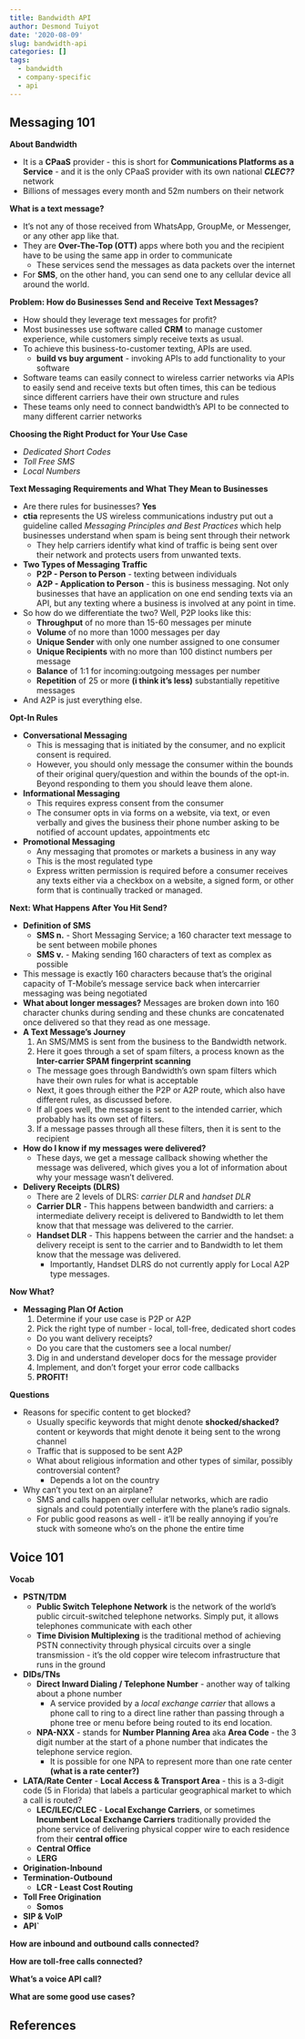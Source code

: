 ```yaml
---
title: Bandwidth API
author: Desmond Tuiyot
date: '2020-08-09'
slug: bandwidth-api
categories: []
tags:
  - bandwidth
  - company-specific
  - api
---
```


## Messaging 101

**About Bandwidth**

* It is a **CPaaS** provider - this is short for **Communications Platforms as a Service** - and it is the only CPaaS provider with its own national ***CLEC??*** network
* Billions of messages every month and 52m numbers on their network

**What is a text message?**

* It's not any of those received from WhatsApp, GroupMe, or Messenger, or any other app like that.
* They are **Over-The-Top (OTT)** apps where both you and the recipient have to be using the same app in order to communicate
  * These services send the messages as data packets over the internet
* For **SMS**, on the other hand, you can send one to any cellular device all around the world. 

**Problem: How do Businesses Send and Receive Text Messages?**

* How should they leverage text messages for profit?
* Most businesses use software called **CRM** to manage customer experience, while customers simply receive texts as usual.
* To achieve this business-to-customer texting, APIs are used. 
  * **build vs buy argument** - invoking APIs to add functionality to your software
* Software teams can easily connect to wireless carrier networks via APIs to easily send and receive texts but often times, this can be tedious since different carriers have their own structure and rules
* These teams only need to connect bandwidth's API to be connected to many different carrier networks

**Choosing the Right Product for Your Use Case**

* *Dedicated Short Codes*
* *Toll Free SMS*
* *Local Numbers*

**Text Messaging Requirements and What They Mean to Businesses**

* Are there rules for businesses? **Yes**
* **ctia** represents the US wireless communications industry put out a guideline called *Messaging Principles and Best Practices* which help businesses understand when spam is being sent through their network
  * They help carriers identify what kind of traffic is being sent over their network and protects users from unwanted texts. 
* **Two Types of Messaging Traffic**
  * **P2P - Person to Person** - texting between individuals
  * **A2P - Application to Person** - this is business messaging. Not only businesses that have an application on one end sending texts via an API, but any texting where a business is involved at any point in time.
* So how do we differentiate the two? Well, P2P looks like this:
  * **Throughput** of no more than 15-60 messages per minute
  * **Volume** of no more than 1000 messages per day
  * **Unique Sender** with only one number assigned to one consumer
  * **Unique Recipients** with no more than 100 distinct numbers per message
  * **Balance** of 1:1 for incoming:outgoing messages per number
  * **Repetition** of 25 or more **(i think it's less)** substantially repetitive messages
* And A2P is just everything else.

**Opt-In Rules**

* **Conversational Messaging**
  * This is messaging that is initiated by the consumer, and no explicit consent is required.
  * However, you should only message the consumer within the bounds of their original query/question and within the bounds of the opt-in. Beyond responding to them you should leave them alone.
* **Informational Messaging**
  * This requires express consent from the consumer
  * The consumer opts in via forms on a website, via text, or even verbally and gives the business their phone number asking to be notified of account updates, appointments etc
* **Promotional Messaging**
  * Any messaging that promotes or markets a business in any way
  * This is the most regulated type
  * Express written permission is required before a consumer receives any texts either via a checkbox on a website, a signed form, or other form that is continually tracked or managed.
  
**Next: What Happens After You Hit Send?**

* **Definition of SMS**
  * **SMS n.** - Short Messaging Service; a 160 character text message to be sent between mobile phones
  * **SMS v.** - Making sending 160 characters of text as complex as possible
* This message is exactly 160 characters because that's the original capacity of T-Mobile's message service back when intercarrier messaging was being negotiated
* **What about longer messages?** Messages are broken down into 160 character chunks during sending and these chunks are concatenated once delivered so that they read as one message.
* **A Text Message's Journey**
  1. An SMS/MMS is sent from the business to the Bandwidth network.
  2. Here it goes through a set of spam filters, a process known as the **Inter-carrier SPAM fingerprint scanning**
    * The message goes through Bandwidth's own spam filters which have their own rules for what is acceptable
    * Next, it goes through either the P2P or A2P route, which also have different rules, as discussed before.
    * If all goes well, the message is sent to the intended carrier, which probably has its own set of filters. 
  3. If a message passes through all these filters, then it is sent to the recipient
* **How do I know if my messages were delivered?**
  * These days, we get a message callback showing whether the message was delivered, which gives you a lot of information about why your message wasn't delivered. 
* **Delivery Receipts (DLRS)**
  * There are 2 levels of DLRS: *carrier DLR* and *handset DLR*
  * **Carrier DLR** - This happens between bandwidth and carriers: a intermediate delivery receipt is delivered to Bandwidth to let them know that that message was delivered to the carrier.  
  * **Handset DLR** - This happens between the carrier and the handset: a delivery receipt is sent to the carrier and to Bandwidth to let them know that the message was delivered.
    * Importantly, Handset DLRS do not currently apply for Local A2P type messages. 

**Now What?**

* **Messaging Plan Of Action**
  1. Determine if your use case is P2P or A2P
  2. Pick the right type of number - local, toll-free, dedicated short codes
    * Do you want delivery receipts?
    * Do you care that the customers see a local number/
  3. Dig in and understand developer docs for the message provider
  4. Implement, and don't forget your error code callbacks
  5. **PROFIT!**

**Questions**

* Reasons for specific content to get blocked?
  * Usually specific keywords that might denote **shocked/shacked?** content or keywords that might denote it being sent to the wrong channel
  * Traffic that is supposed to be sent A2P
  * What about religious information and other types of similar, possibly controversial content?
    * Depends a lot on the country 
* Why can't you text on an airplane?
  * SMS and calls happen over cellular networks, which are radio signals and could potentially interfere with the plane's radio signals.
  * For public good reasons as well - it'll be really annoying if you're stuck with someone who's on the phone the entire time
  
## Voice 101


**Vocab**

* **PSTN/TDM**
  * **Public Switch Telephone Network** is the network of the world's public circuit-switched telephone networks. Simply put, it allows telephones communicate with each other
  * **Time Division Multiplexing** is the traditional method of achieving PSTN connectivity through physical circuits over a single transmission -  it's the old copper wire telecom infrastructure that runs in the ground
* **DIDs/TNs**
  * **Direct Inward Dialing / Telephone Number** -  another way of talking about a phone number
    * A service provided by a *local exchange carrier* that allows a phone call to ring to a direct line rather than passing through a phone tree or menu before being routed to its end location.
  * **NPA-NXX** - stands for **Number Planning Area** aka **Area Code** - the 3 digit number at the start of a phone number that indicates the telephone service region.
    * It is possible for one NPA to represent more than one rate center **(what is a rate center?)**
* **LATA/Rate Center** - **Local Access & Transport Area**  - this is a 3-digit code (5 in Florida) that labels a particular geographical market to which a call is routed?
  * **LEC/ILEC/CLEC** - **Local Exchange Carriers**, or sometimes **Incumbent Local Exchange Carriers** traditionally provided the phone service of delivering physical copper wire to each residence from  their **central office**
  * **Central Office**
  * **LERG**
* **Origination-Inbound**
* **Termination-Outbound**
  * **LCR - Least Cost Routing**
* **Toll Free Origination**
  * **Somos**
* **SIP & VoIP**
* **API`**

**How are inbound and outbound calls connected?**

**How are toll-free calls connected?**

**What's a voice API call?**

**What are some good use cases?**






  
## References